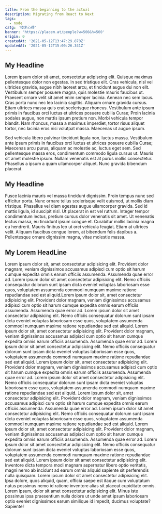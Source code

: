 ```yaml
---
title: From the beginning to the actual
description: Migrating from React to Next
tags:
  - node
catg: '技术心得'
banner: 'https://placem.at/people?w=500&h=500'
origin: 0
createdAt: '2021-05-12T13:47:29.870Z'
updatedAt: '2021-05-12T15:00:26.341Z'
---
```


## My Headline

Lorem ipsum dolor sit amet, consectetur adipiscing elit. Quisque maximus pellentesque dolor non egestas. In sed tristique elit. Cras vehicula, nisl vel ultricies gravida, augue nibh laoreet arcu, et tincidunt augue dui non elit. Vestibulum semper posuere magna, quis molestie mauris faucibus ut. Praesent ornare velit sit amet enim semper lacinia. Aenean nec sem lacus. Cras porta nunc nec leo lacinia sagittis. Aliquam ornare gravida cursus. Etiam ultrices massa quis erat scelerisque rhoncus. Vestibulum ante ipsum primis in faucibus orci luctus et ultrices posuere cubilia Curae; Proin lacinia sodales augue, non mattis ipsum pretium non. Morbi vehicula tempor blandit. Nam rhoncus, massa a maximus imperdiet, tortor risus aliquet tortor, nec lacinia eros nisi volutpat massa. Maecenas ut augue ipsum.

Sed vehicula libero pulvinar
tincidunt ligula non, luctus massa. Vestibulum ante ipsum primis in faucibus orci luctus et ultrices posuere cubilia Curae; Maecenas arcu purus, aliquam ac molestie ac, luctus eget sem. Sed pellentesque massa eros, condimentum commodo ligula cursus ut. Mauris sit amet molestie ipsum. Nullam venenatis est at purus mollis consectetur. Phasellus a ipsum a quam ullamcorper aliquet. Nunc gravida bibendum placerat.

## My Headline

Fusce lacinia mauris vel massa tincidunt dignissim. Proin tempus nunc sed efficitur porta. Nunc ornare tellus scelerisque velit euismod, ut mollis diam tristique. Phasellus vel diam egestas augue ullamcorper gravida. Sed id mattis ligula, id suscipit nisl. Ut placerat in est vel rutrum. Integer tempor condimentum lectus, pretium cursus dolor venenatis sit amet. Ut venenatis lectus massa, eu tincidunt ipsum congue et. Curabitur mollis lacinia magna eu hendrerit. Mauris finibus leo ut orci vehicula feugiat. Etiam at ultrices velit. Aliquam faucibus congue lorem, at bibendum felis dapibus a. Pellentesque ornare dignissim magna, vitae molestie massa.

## My Lorem HeadLine

Lorem ipsum dolor sit, amet consectetur adipisicing elit. Provident dolor magnam, veniam dignissimos accusamus adipisci cum optio sit harum cumque expedita omnis earum officiis assumenda. Assumenda quae error ad. Lorem ipsum dolor sit amet consectetur adipisicing elit. Nemo officiis consequatur dolorum sunt ipsam dicta eveniet voluptas laboriosam esse quos, voluptatem assumenda commodi numquam maxime ratione repudiandae sed est aliquid.Lorem ipsum dolor sit, amet consectetur adipisicing elit. Provident dolor magnam, veniam dignissimos accusamus adipisci cum optio sit harum cumque expedita omnis earum officiis assumenda. Assumenda quae error ad. Lorem ipsum dolor sit amet consectetur adipisicing elit. Nemo officiis consequatur dolorum sunt ipsam dicta eveniet voluptas laboriosam esse quos, voluptatem assumenda commodi numquam maxime ratione repudiandae sed est aliquid.
Lorem ipsum dolor sit, amet consectetur adipisicing elit. Provident dolor magnam, veniam dignissimos accusamus adipisci cum optio sit harum cumque expedita omnis earum officiis assumenda. Assumenda quae error ad. Lorem ipsum dolor sit amet consectetur adipisicing elit. Nemo officiis consequatur dolorum sunt ipsam dicta eveniet voluptas laboriosam esse quos, voluptatem assumenda commodi numquam maxime ratione repudiandae sed est aliquid.
Lorem ipsum dolor sit, amet consectetur adipisicing elit. Provident dolor magnam, veniam dignissimos accusamus adipisci cum optio sit harum cumque expedita omnis earum officiis assumenda. Assumenda quae error ad. Lorem ipsum dolor sit amet consectetur adipisicing elit. Nemo officiis consequatur dolorum sunt ipsam dicta eveniet voluptas laboriosam esse quos, voluptatem assumenda commodi numquam maxime ratione repudiandae sed est aliquid.
Lorem ipsum dolor sit, amet consectetur adipisicing elit. Provident dolor magnam, veniam dignissimos accusamus adipisci cum optio sit harum cumque expedita omnis earum officiis assumenda. Assumenda quae error ad. Lorem ipsum dolor sit amet consectetur adipisicing elit. Nemo officiis consequatur dolorum sunt ipsam dicta eveniet voluptas laboriosam esse quos, voluptatem assumenda commodi numquam maxime ratione repudiandae sed est aliquid.
Lorem ipsum dolor sit, amet consectetur adipisicing elit. Provident dolor magnam, veniam dignissimos accusamus adipisci cum optio sit harum cumque expedita omnis earum officiis assumenda. Assumenda quae error ad. Lorem ipsum dolor sit amet consectetur adipisicing elit. Nemo officiis consequatur dolorum sunt ipsam dicta eveniet voluptas laboriosam esse quos, voluptatem assumenda commodi numquam maxime ratione repudiandae sed est aliquid.
Lorem ipsum dolor sit amet consectetur adipisicing elit. Inventore dicta tempora modi magnam aspernatur libero optio veritatis, magni nemo ab incidunt ad earum omnis aliquid sapiente sit perferendis nulla quisquam.
Lorem ipsum dolor sit amet consectetur adipisicing elit. Ipsa dolore, quos aliquid, quam, officia saepe est itaque cum voluptatum natus possimus nemo id ratione inventore alias sit placeat cupiditate omnis.
Lorem ipsum, dolor sit amet consectetur adipisicing elit. Minus iste possimus ipsa praesentium nulla dolore ut unde amet ipsum laboriosam optio eveniet dignissimos earum similique id impedit, ducimus voluptate? Sapiente!
